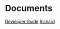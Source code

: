 <h1>Documents</h1>

[Developer Guide](?path=/docs/about-developerguide--docs)
[Richard](?path=/docs/documents-richard--docs)
